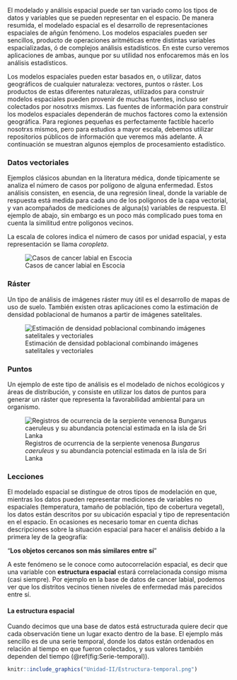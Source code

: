 
El modelado y análisis espacial puede ser tan variado como los tipos de datos y variables que se pueden representar en el espacio. De manera resumida, el modelado espacial es el desarrollo de representaciones espaciales de añgún fenómeno. Los modelos espaciales pueden ser sencillos, producto de operaciones aritméticas entre distintas variables espacializadas, ó de complejos análisis estadísticos. En este curso veremos aplicaciones de ambas, aunque por su utilidad nos enfocaremos más en los análisis estadísticos.

Los modelos espaciales pueden estar basados en, o utilizar, datos geográficos de cualquier naturaleza: vectores, puntos o ráster. Los productos de estas diferentes naturalezas, utilizados para construir modelos espaciales pueden provenir de muchas fuentes, incluso ser colectados por nosotrxs mismxs. Las fuentes de información para construir los modelos espaciales dependerán de muchos factores como la extensión geográfica. Para regiones pequeñas es perfectamente factible hacerlo nosotrxs mismos, pero para estudios a mayor escala, debemos utilizar repositorios públicos de información que veremos más adelante. A continuación se muestran algunos ejemplos de procesamiento estadístico.

### Datos vectoriales

Ejemplos clásicos abundan en la literatura médica, donde típicamente se analiza el número de casos por polígono de alguna enfermedad. Estos análisis consisten, en esencia, de una regresión lineal, donde la variable de respuesta está medida para cada uno de los polígonos de la capa vectorial, y van acompañados de mediciones de alguna(s) variables de respuesta. El ejemplo de abajo, sin embargo es un poco más complicado pues toma en cuenta la similitud entre polígonos vecinos.

La escala de colores indica el número de casos por unidad espacial, y esta representación se llama *coropleta*.

![Casos de cancer labial en Escocia](https://www.multibugs.org/documentation/latest/spatial/maps2.bmp)

### Ráster

Un tipo de análisis de imágenes ráster muy útil es el desarrollo de mapas de uso de suelo. También existen otras aplicaciones como la estimación de densidad poblacional de humanos a partir de imágenes satelitales.

![Estimación de densidad poblacional combinando imágenes satelitales y vectoriales](https://www.worldpop.org/img/methods2/populations/thumbnail_peanutButter_overview3.jpg)

### Puntos

Un ejemplo de este tipo de análisis es el modelado de nichos ecológicos y áreas de distribución, y consiste en utilizar los datos de puntos para generar un ráster que representa la favorabilidad ambiental para un organismo.

![Registros de ocurrencia de la serpiente venenosa *Bungarus caeruleus* y su abundancia potencial estimada en la isla de Sri Lanka](Unidad-I/Bungarus_caeruleus-points.png)

### Lecciones

El modelado espacial se distingue de otros tipos de modelación en que, mientras los datos pueden representar mediciones de variables no espaciales (temperatura, tamaño de población, tipo de cobertura vegetal), los datos están descritos por su ubicación espacial y tipo de representación en el espacio. En ocasiones es necesario tomar en cuenta dichas descripciones sobre la situación espacial para hacer el análisis debido a la primera ley de la geografía:

"**Los objetos cercanos son más similares entre sí**"

A este fenómeno se le conoce como autocorrelación espacial, es decir que una variable con **estructura espacial** estará correlacionada consigo misma (casi siempre). Por ejemplo en la base de datos de cancer labial, podemos ver que los distritos vecinos tienen niveles de enfermedad más parecidos entre sí.

#### La estructura espacial

Cuando decimos que una base de datos está estructurada quiere decir que cada observación tiene un lugar exacto dentro de la base. El ejemplo más sencillo es de una serie temporal, donde los datos están ordenados en relación al tiempo en que fueron colectados, y sus valores también dependen del tiempo (\@ref(fig:Serie-temporal)).

```r
knitr::include_graphics("Unidad-II/Estructura-temporal.png")
```

